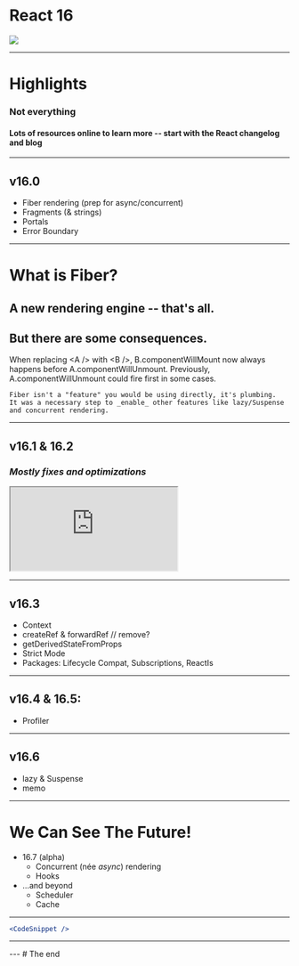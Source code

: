 
# React 16
<Appear>
  <img src={'https://i.pinimg.com/originals/21/6c/4e/216c4eb9707772c378fe76ba4929bf46.gif'} />
</Appear>

---
# Highlights

<Appear>
  <h3>Not everything</h3>
  <h4>Lots of resources online to learn more -- start with the React changelog and blog</h4>
</Appear>

---
## v16.0

* Fiber rendering (prep for async/concurrent)
* Fragments (& strings)
* Portals
* Error Boundary

---

# What is Fiber?

<Appear>
  <h2>A new rendering engine -- that's all.</h2>
  <h2>But there are some consequences.</h2>
  <div style={{ display: 'block', background:'#cccccc', width: '80%', padding: '10p'}}>
    When replacing &lt;A /&gt; with &lt;B /&gt;, B.componentWillMount now always happens before A.componentWillUnmount. Previously, A.componentWillUnmount could fire first in some cases.
  </div>
</Appear>

```notes
Fiber isn't a "feature" you would be using directly, it's plumbing.
It was a necessary step to _enable_ other features like lazy/Suspense and concurrent rendering.
```
---

## v16.1 & 16.2

<Appear>
  <h3><i>Mostly fixes and optimizations</i></h3>
  <iframe
    seamless="seamless"
    style={{
      width: '80%',
      border: 'none',
      maxWidth: '500px',
      display: 'block',
    }}
    src="https://getyarn.io/yarn-clip/embed/e773e6ae-790a-4c10-918b-1d941cb9dee0?autoplay=false">
  </iframe>
</Appear>

---

## v16.3 
  * Context
  * createRef & forwardRef // remove?
  * getDerivedStateFromProps
  * Strict Mode
  * Packages: Lifecycle Compat, Subscriptions, ReactIs

---

## v16.4 & 16.5: 
  * Profiler

---

## v16.6
  * lazy & Suspense
  * memo  

---

# We Can See The Future!

* 16.7 (alpha)
  * Concurrent (née _async_) rendering
  * Hooks
* ...and beyond
  * Scheduler
  * Cache


---
```jsx
<CodeSnippet />
```
---

<Demo />
---
# The end